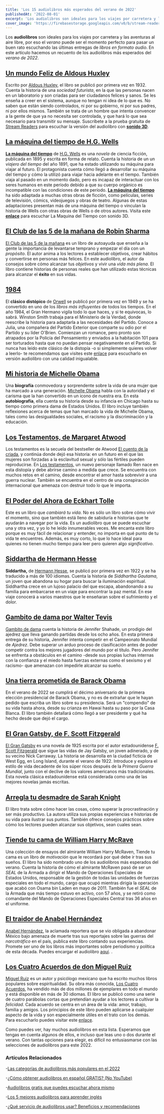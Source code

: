 ```yaml
---
title: 'Los 15 audiolibros más esperados del verano de 2022'
publishedAt: '2022-08-01'
excerpt: 'Los audiolibros son ideales para los viajes por carretera y las aventuras al aire libre, por eso el verano puede ser el momento perfecto para pasar un buen rato escuchando las últimas entregas de libros en formato audio...'
cover_image: 'https://firebasestorage.googleapis.com/v0/b/stream-readers-prod.appspot.com/o/blog_images%2Flos-15-audiolibros-mas-esperados.jpg?alt=media&token=2a1c87a3-6337-4fcb-8e17-e631a76fc681'
---
```


Los **audiolibros** son ideales para los viajes por carretera y las aventuras al aire libre, por eso el *verano* puede ser el momento perfecto para pasar un buen rato escuchando las últimas entregas de *libros en formato audio*. En este artículo hacemos un recuento de los audiolibros más esperados del *verano de 2022*.

## [Un mundo Feliz de Aldous Huxley](https://www.streamreaders.com/books/un-mundo-feliz)
Escrito por [Aldous Huxley](https://amzn.to/3cTZC5n), el libro se publicó por primera vez en 1932. Cuenta la historia de una *sociedad futurista*, en la que las personas nacen en un laboratorio y son criadas para ser ciudadanos felices y sanos. Se les enseña a creer en el sistema, aunque no tengan ni idea de lo que es. No saben que están siendo controlados, ni por su gobierno, ni por sus padres, ni por ellos mismos.
También se trata de un hombre que intenta convencer a la gente de que ya no necesita ser controlada, y que hará lo que sea necesario para transmitir su mensaje.
Suscríbete a la prueba gratuita de [Stream Readers](https://www.streamreaders.com/suscribete) para escuchar la versión del audiolibro con **[sonido 3D](https://www.xataka.com/audio/que-audio-3d-que-sonido-holofonico-esta-volviendo-a-resurgir-despues-varias-decadas-eclipsado-estereo)**.

## [La máquina del tiempo de H.G. Wells](https://amzn.to/3Q7Txk5)
**[La máquina del tiempo](https://amzn.to/3Q7Txk5)**  de [H.G. Wells](https://amzn.to/3JqcMTN) es una *novela* de ciencia ficción, publicada en 1895 y escrita en forma de relato. Cuenta la historia de un un *viajero del tiempo* del año 1891, que ha estado utilizando su máquina para viajar al futuro. El protagonista cuenta cómo llegó a desarrollar su máquina del tiempo y cómo la utilizó para viajar hacia adelante en el tiempo. También viaja al pasado en un momento dado, pero es incapaz de interactuar con los seres humanos en este período debido a que su cuerpo orgánico es incompatible con las condiciones de este período.
**[La máquina del tiempo](https://amzn.to/3Q7Txk5)** ha sido adaptada a muchas otras obras de ficción, como películas, series de televisión, cómics, videojuegos y obras de teatro. Algunas de estas adaptaciones presentan más de una máquina del tiempo o vinculan la historia de Wells con otras obras de Wells o de otros autores.
Visita este **[enlace](https://amzn.to/3Q7Txk5)** para escuchar La Maquina del Tiempo con sonido 3D.

## [El Club de las 5 de la mañana de Robin Sharma](https://amzn.to/3vvuBLA)
[El Club de las 5 de la mañana](https://amzn.to/3vvuBLA) es un libro de autoayuda que enseña a la gente la importancia de levantarse temprano y empezar el día con un *propósito*. El autor anima a los lectores a establecer objetivos, crear hábitos y convertirse en personas más felices.
En este audiolibro, el autor da consejos sobre cómo alcanzar tus *objetivos* y vivir una *vida más plena*.
El libro contiene historias de personas reales que han utilizado estas técnicas para alcanzar el **éxito** en sus vidas.

## [1984](https://www.streamreaders.com/books/1984-orwell)
El **clásico distópico** de [Orwell](https://amzn.to/3cRafpt) se publicó por primera vez en 1949 y se ha convertido en uno de los *libros más influyentes* de todos los tiempos. En el año 1984, el Gran Hermano vigila todo lo que haces, y si te equivocas, lo sabrá. Winston Smith trabaja para el Ministerio de la Verdad, donde reescribe la historia para adaptarla a las necesidades del Partido. Conoce a Julia, una compañera del Partido Exterior que comparte su odio por el Partido y su líder O'Brien. Comienzan un romance, pero pronto son atrapados por la Policía del Pensamiento y enviados a la habitación 101 para ser torturados hasta que no puedan pensar negativamente en el Partido.
Si nunca has leído este clásico de la distopía -o si simplemente quieres volver a leerlo- te recomendamos que visites este [enlace](https://www.streamreaders.com/books/1984-orwell) para escucharlo en versión audiolibro con una calidad inigualable.

## [Mi historia de Michelle Obama](https://amzn.to/3bjtCag)
Una **biografía** conmovedora y sorprendente sobre la vida de una mujer que ha marcado a una generación.
[Michelle Obama](https://es.wikipedia.org/wiki/Michelle_Obama) habla con la autoridad y el carisma que la han convertido en un icono de nuestra era. En esta **autobiografía**, ella cuenta su historia desde su infancia en Chicago hasta su tiempo como primera dama de Estados Unidos.
El libro incluye también reflexiones acerca de temas que han marcado la vida de Michelle Obama, tales como las desigualdades sociales, el racismo y la discriminación y la educación.

## [Los Testamentos, de Margaret Atwood](https://amzn.to/3OL8nf5)
Los testamentos es la secuela del bestseller de Atwood [El cuento de la criada](https://amzn.to/3cUOHbC), y continúa donde dejó esa historia: en un futuro en el que las mujeres son forzadas a la esclavitud sexual y sólo las fértiles pueden reproducirse.
En [Los testamentos](https://amzn.to/3OL8nf5), un nuevo personaje llamado Ren nace en esta distopía y debe abrirse camino a medida que crece. Se encuentra con muchos retos en el camino, desde encontrar el amor hasta sobrevivir a una guerra nuclear. También se encuentra en el centro de una conspiración internacional que amenaza con destruir todo lo que le importa.

## [El Poder del Ahora de Eckhart Tolle](https://amzn.to/3ONvzta)
Este es un libro que *cambiará tu vida*. No es sólo un libro sobre cómo vivir el momento, sino que también está lleno de sabiduría e historias que te ayudarán a navegar por la vida. Es un audiolibro que se puede escuchar una y otra vez, y yo lo he leído innumerables veces. Me encanta este libro porque es muy fácil de relacionar y entender, no importa en qué punto de tu vida te encuentres. Además, es muy corto, lo que lo hace ideal para quienes no tienen mucho tiempo para leer pero quieren algo *significativo*.

## [Siddartha de Hermann Hesse](https://www.streamreaders.com/books/siddhartha)
**Siddartha,** de [Hermann Hesse](https://amzn.to/3Jh862u), se publicó por primera vez en 1922 y se ha traducido a más de 100 idiomas. Cuenta la historia de *Siddhartha Gautama*, un joven que abandona su hogar para buscar la iluminación espiritual. Siddhartha crece en un lujoso palacio del que escapa, abandonando a su familia para embarcarse en un viaje para encontrar la paz mental. En ese viaje conocerá a varios maestros que le enseñaran sobre el sufrimiento y el dolor.

## [Gambito de dama por Walter Tevis](https://amzn.to/3zpUYDO)
[Gambito de dama](https://amzn.to/3zpUYDO) cuenta la historia de Jennifer Shahade, un prodigio del ajedrez que lleva ganando partidas desde los ocho años. En esta primera entrega de su historia, Jennifer intenta competir en el Campeonato Mundial de *Ajedrez*. Debe superar un arduo proceso de clasificación antes de poder competir contra los mejores jugadores del mundo por el título. Pero Jennifer se enfrenta a obstáculos en el camino -desde sus propias luchas internas con la confianza y el miedo hasta fuerzas externas como el sexismo y el racismo- que amenazan con impedirle alcanzar su sueño.

## [Una tierra prometida de Barack Obama](https://amzn.to/3Q23NdU)
En el verano de 2022 se cumplirá el décimo aniversario de la primera elección presidencial de Barack Obama, y no es de extrañar que le hayan pedido que escriba un libro sobre su presidencia.
Será un "compendio" de su vida hasta ahora, desde su crianza en Hawai hasta su paso por la Casa Blanca. El libro también detallará cómo llegó a ser presidente y qué ha hecho desde que dejó el cargo.

## [El Gran Gatsby, de F. Scott Fitzgerald](https://www.streamreaders.com/books/gran-gatsby)
[El Gran Gatsby](https://www.streamreaders.com/books/gran-gatsby) es una novela de 1925 escrita por el autor estadounidense [F. Scott Fitzgerald](https://amzn.to/3PPKrJ1) que sigue las vidas de Jay Gatsby, un joven adinerado, y de su vecino Nick Carraway. La historia se desarrolla en la ciudad ficticia de West Egg, en Long Island, durante el verano de 1922. Introduce y explora el estilo de vida decadente de los súper ricos después de la *Primera Guerra Mundial*, junto con el declive de los valores americanos más tradicionales. Esta novela clásica estadounidense está considerada como una de las mejores novelas jamás escritas.

## [Arregla tu desmadre de Sarah Knight](https://amzn.to/3Se7Ghs)
El libro trata sobre cómo hacer las cosas, cómo superar la procrastinación y ser más productivo. La autora utiliza sus propias experiencias e historias de su vida para ilustrar sus puntos. También ofrece consejos prácticos sobre cómo los lectores pueden alcanzar sus objetivos, sean cuales sean.

## [Tiende tu cama de William Harry McRave](https://amzn.to/3Bxz2cj)
Una colección de ensayos del almirante William Harry McRaven, Tiende tu cama es un libro de *motivación* que le recordará por qué debe ir tras sus sueños.
El libro ha sido nombrado uno de los audiolibros más esperados del verano. Cuenta la historia de cómo el almirante McRaven pasó de ser un *SEAL* de la Armada a dirigir el Mando de Operaciones Especiales de Estados Unidos, responsable de la gestión de todas las unidades de fuerzas especiales en todo el mundo, cargo que ocupó mientras dirigía la operación que acabó con Osama bin Laden en mayo de 2011. También fue el *SEAL* de la Armada que más tiempo estuvo en activo, con 57 años, y se retiró como comandante del Mando de Operaciones Especiales Central tras 36 años en el uniforme.

## [El traidor de Anabel Hernández](https://amzn.to/3BxzFCH)
[Anabel Hernández](https://amzn.to/3SsFfN0), la aclamada reportera que se vio obligada a abandonar México bajo amenaza de muerte tras sus reportajes sobre las guerras del *narcotráfico* en el país, publica este libro contando sus experiencias.
Promete ser uno de los libros más importantes sobre periodismo y política de esta década. Puedes encargar el audiolibro [aquí](https://amzn.to/3BxzFCH).
.
## [Los Cuatro Acuerdos de don Miguel Ruiz](https://amzn.to/3oINWVF)
[Miguel Ruiz](https://amzn.to/3PSTCZ5) es un autor y psicólogo mexicano que ha escrito muchos libros populares sobre espiritualidad. Su obra más conocida, [Los Cuatro Acuerdos](https://amzn.to/3oINWVF), ha vendido más de dos millones de ejemplares en todo el mundo y está disponible en más de 30 idiomas.
El libro se publicó como una serie de cuatro parábolas cortas que pretendían ayudar a los lectores a cultivar la *felicidad*. Cada acuerdo se centra en un área de la vida: amor, trabajo, familia y amigos. Los principios de este libro pueden aplicarse a cualquier aspecto de la vida y son especialmente útiles en el trato con los demás.
Para escucharlo puedes visitar este [enlace](https://amzn.to/3oINWVF).

Como puedes ver, hay muchos audiolibros en esta lista. Esperamos que tengas en cuenta algunos de ellos, e incluso que leas uno o dos durante el verano. Con tantas opciones para elegir, es difícil no entusiasmarse con las selecciones de audiolibros para este 2022.

### Artículos Relacionados

-[Las categorías de audiolibros más populares en el 2022](https://www.streamreaders.com/blog/categorias-de-audiolibros-mas-populares)

-[¿Cómo obtener audiolibros en español GRATIS? (No YouTube)](https://www.streamreaders.com/blog/como-obtener-audiolibros)

-[Audiolibros gratis que puedes escuchar ahora mismo](https://www.streamreaders.com/blog/audiolibros-gratis)

-[Los 5 mejores audiolibros para aprender inglés](https://www.streamreaders.com/blog/los-5-mejores-audiolibros)

-[¿Qué servicio de audiolibros usar? Beneficios y recomendaciones](https://www.streamreaders.com/blog/que-servicio-de-audiolibros-usar)
